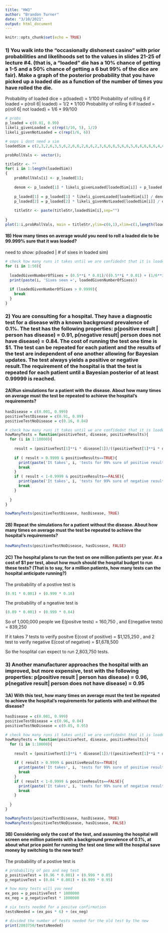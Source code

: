 ```yaml
---
title: "HW3"
author: "Brandon Turner"
date: "3/10/2021"
output: html_document
---
```


```r
knitr::opts_chunk$set(echo = TRUE)
```

### 1) You walk into the “occasionally dishonest casino”  with prior probabilities and likelihoods set to the values in slides 21-25 of lecture #4. (that is, a “loaded” die has a 10% chance of getting a 1-5 and a 50% chance of getting a 6 but 99% of the dice are fair). Make a graph of the posterior probability that you have picked up a loaded die as a function of the number of times you have rolled the die.

Probability of loaded dice = p(loaded) = 1/100
Probability of rolling 6 if loaded = p(roll 6| loaded) = 1/2 * 1/100
Probability of rolling 6 if loaded = p(roll 6| not loaded) = 1/6 * 99/100


```r
# probs
p_loaded = c(0.01, 0.99)
likeli_givenLoaded = c(rep(1/10, 5), 1/2)
likeli_givenNotLoaded = c(rep(1/6, 6))

# oops i dont need a sim
loadedSim = c(2,3,2,6,3,5,6,2,6,6,2,6,6,2,3,6,6,6,5,6,6,5,6,6,6,6,6,4,6,3,3,3,6,6,5,6,6)

probRollVals <- vector();

titleStr <- ""
for( i in 1:length(loadedSim))
{
	probRollVals[i] <- p_loaded[1];
	
	denom <- p_loaded[1] * likeli_givenLoaded[loadedSim[i]] + p_loaded[2] * likeli_givenNotLoaded[loadedSim[i]];
	
	p_loaded[1] = p_loaded[1] * likeli_givenLoaded[loadedSim[i]] / denom;
	p_loaded[2] = p_loaded[2] * likeli_givenNotLoaded[loadedSim[i]] / denom;
	
	titleStr <- paste(titleStr,loadedSim[i],sep="")
	
}
plot(1:i,probRollVals, main = titleStr,ylim=c(0,1),xlim=c(1,length(loadedSim)+1))

```


#### 1B) How many times on average would you need to roll a loaded die to be 99.999%  sure that it was loaded?  

need to show: p(loaded | # of sixes in loaded sim)
```r
# check how many runs it takes until we are confidednt that it is loaded, 99%
for (i in 1:50){
  
  loadedGivenNumberOfSixes = (0.5**i * 0.01)/((0.5**i * 0.01) + (1/6**i * .99))
  print(paste(i, 'Sixes seen =', loadedGivenNumberOfSixes))
  
  if (loadedGivenNumberOfSixes > 0.9999){
    break
  }
}
```


### 2) You are consulting for a hospital.  They have a diagnostic test for a disease with a known background prevalence of 0.1%. The test has the following properties: p(positive result | person has disease) = 0.91, p(negative result| person does not have disease) = 0.84. The cost of running the test one time is $1.  The test can be repeated for each patient and the results of the test are independent of one another allowing for Bayesian updates.  The test always yields a positive or negative result.The requirement of the hospital is that the test is repeated for each patient until a Bayesian posterior of at least 0.99999 is reached.

#### 2A)Run simulations for a patient with the disease.  About how many times on average must the test be repeated to achieve the hospital’s requirements?  
```r
hasDisease = c(0.001, 0.999)
positiveTestDisease = c(0.91, 0.09)
positiveTestNoDisease = c(0.16, 0.84)

# check how many runs it takes until we are confidednt that it is loaded, 99%
howManyTests = function(positiveTest, disease, positiveResults){
  for (i in 1:10000){
  
    result = (positiveTest[1]**i * disease[1])/((positiveTest[1]**i * disease[1]) + (positiveTest[2]**i * hasDisease[2]))
    
    if ( result > 0.9999 & positiveResults==TRUE){
      print(paste('It takes', i, 'tests for 99% sure of positive result'))
      break
    } 
    if ( result < 1-0.9999 & positiveResults==FALSE){
      print(paste('It takes', i, 'tests for 99% sure of negative result'))
      break
    }
    
  }
}

howManyTests(positiveTestDisease, hasDisease, TRUE)

```

#### 2B) Repeat the simulations for a patient without the disease.  About how many times on average must the test be repeated to achieve the hospital’s requirements?
```r
howManyTests(positiveTestNoDisease, hasDisease, FALSE)
```

#### 2C) The hospital plans to run the test on one million patients per year.  At a cost of $1 per test, about how much should the hospital budget to run these tests?  (That is to say, for a million patients, how many tests can the hospital anticipate running?)
The probability of a postive test is 
```r
(0.91 * 0.001) + (0.999 * 0.16)
```

The probability of a ngeative test is 
```r
(0.09 * 0.001) + (0.999 * 0.84)
```

So of 1,000,000 people we E(positve tests) = 160,750 , and E(negative tests) = 839,250

If it takes 7 tests to verify positve E(cost of positive) = \$1,125,250 , and 2 test to verify negative E(cost of negative) = \$1,678,500

So the hosplital can expect to run 2,803,750 tests.

### 3) Another manufacturer approaches the hospital with an improved, but more expensive, test with the following properties: p(positive result | person has disease) = 0.96, p(negative result| person does not have disease) = 0.95

#### 3A) With this test, how many times on average must the test be repeated to achieve the hospital’s requirements for patients with and without the disease?
```r
hasDisease = c(0.001, 0.999)
positiveTestDisease = c(0.96, 0.04)
positiveTestNoDisease = c(0.05, 0.95)

# check how many runs it takes until we are confidednt that it is loaded, 99%
howManyTests = function(positiveTest, disease, positiveResults){
  for (i in 1:10000){
  
    result = (positiveTest[1]**i * disease[1])/((positiveTest[1]**i * disease[1]) + (positiveTest[2]**i * hasDisease[2]))
    
    if ( result > 0.9999 & positiveResults==TRUE){
      print(paste('It takes', i, 'tests for 99% sure of positive result'))
      break
    } 
    if ( result < 1-0.9999 & positiveResults==FALSE){
      print(paste('It takes', i, 'tests for 99% sure of negative result'))
      break
    }
    
  }
}

howManyTests(positiveTestDisease, hasDisease, TRUE)
howManyTests(positiveTestNoDisease, hasDisease, FALSE)
```

#### 3B) Considering only the cost of the test, and assuming the hospital will screen one million   patients with a background prevalence of 0.1%, at about what price point for running the test one time will the hospital save money by switching to the new test?  
The probability of a postive test is 
```r
# probability of pos and neg test 
p_positiveTest = (0.96 * 0.001) + (0.999 * 0.05)
p_negativeTest = (0.04 * 0.001) + (0.999 * 0.95)

# how many tests will you need
ex_pos = p_positiveTest * 1000000
ex_neg = p_negativeTest * 1000000

# six tests needed for a positve confirmation
testsNeeded = (ex_pos * 6) + (ex_neg)

# divided the number of tests needed for the old test by the new
print(2803750/testsNeeded)
```






